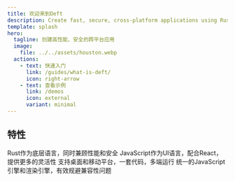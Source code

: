 ```yaml
---
title: 欢迎来到Deft
description: Create fast, secure, cross-platform applications using Rust and JavaScript.
template: splash
hero:
  tagline: 创建高性能、安全的跨平台应用
  image:
    file: ../../assets/houston.webp
  actions:
    - text: 快速入门
      link: /guides/what-is-deft/
      icon: right-arrow
    - text: 查看示例
      link: /demos
      icon: external
      variant: minimal
---
```



## 特性

<CardGrid>
	<Card title="高效安全" icon="rocket">
        Rust作为底层语言，同时兼顾性能和安全
	</Card>
	<Card title="灵活" icon="seti:javascript">
        JavaScript作为UI语言，配合React，提供更多的灵活性
	</Card>
	<Card title="跨平台" icon="laptop">
        支持桌面和移动平台，一套代码，多端运行
	</Card>
	<Card title="一致性" icon="sun">
        统一的JavaScript引擎和渲染引擎，有效规避兼容性问题
	</Card>
</CardGrid>
